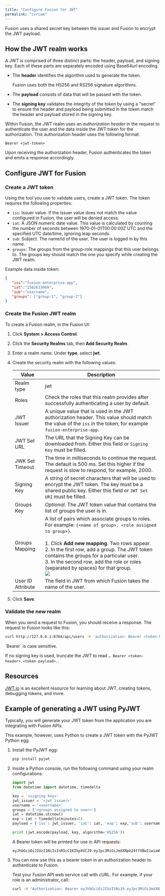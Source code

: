 ```yaml
---
title: "Configure Fusion for JWT"
permalink: "cvrcam"
---
```


Fusion uses a shared secret key between the issuer and Fusion to encrypt the JWT payload.

## How the JWT realm works

A JWT is comprised of three distinct parts: the header, payload, and signing key. Each of these parts are separately encoded using Base64url encoding.

* The **header** identifies the algorithm used to generate the token.

   <Note>
   Fusion uses both the HS256 and RS256 signature algorithms.
   </Note>


* The **payload** consists of data that will be passed with the token.
* The **signing key** validates the integrity of the token by using a "secret" to ensure the header and payload being submitted in the token match the header and payload stored in the signing key.

Within Fusion, the JWT realm uses an *authorization header* in the request to authenticate the user and the data inside the JWT token for the authorization. This authorization header uses the following format:

```
Bearer <jwt-token>
```

Upon receiving the authorization header, Fusion authenticates the token and emits a response accordingly.

## Configure JWT for Fusion

### Create a JWT token

Using the tool you use to validate users, create a JWT token. The token requires the following properties:

* `iss`: Issuer value. If the issuer value does not match the value configured in Fusion, the user will be denied access.
* `iat`: A JSON numeric date value. This value is calculated by counting the number of seconds between 1970-01-01T00:00:00Z UTC and the specified UTC date/time, ignoring leap seconds.
* `sub`: Subject. The name/id of the user. The user is logged in by this name.
* `groups`: The groups from the group-role mappings that this user belongs to. The groups key should match the one you specify while creating the JWT realm.

Example data inside token:

```json
{
   "iss":"fusion-enterprise-app",
   "iat":"1562633069",
   "sub":"username",
   "groups": ["group-1", "group-2"]
}
```

### Create the Fusion JWT realm

To create a Fusion realm, in the Fusion UI:

1. Click **System > Access Control**.
2. Click the **Security Realms** tab, then **Add Security Realm**.
3. Enter a realm name. Under **type**, select **jwt**.
4. Create the security realm with the following values:

   | Value | Description |
   | --- | --- |
   | Realm type | jwt |
   | Roles | Check the roles that this realm provides after successfully authenticating a user by default. |
   | JWT Issuer | A unique value that is used in the JWT authorization header. This value should match the value of the `iss` in the token, for example `fusion-enterprise-app`. |
   | JWT Set URL | The URL that the Signing Key can be downloaded from. Either this field or `Signing Key` must be filled. |
   | JWK Set Timeout | The time in milliseconds to continue the request. The default is 500 ms. Set this higher if the request is slow to respond, for example, 2000. |
   | Signing Key | A string of secret characters that will be used to encrypt the JWT token. The key must be a shared public key. Either this field or `JWT Set URI` must be filled. |
   | Groups Key | *Optional*. The JWT token value that contains the list of groups the user is in. |
   | Groups Mapping | A list of pairs which associate groups to roles. For example: `{<name of group>, <role assigned to group>}`.<br/><br/>1. Click **Add new mapping**. Two rows appear.<br/>2. In the first row, add a group. The JWT token contains the groups for a particular user.<br/>3. In the second row, add the role or roles (separated by spaces) for that group.<br/><Frame><img src="/assets/images/5.6/jwt-group-mapping-56.png" /></Frame>  |
   | User ID Attribute | The field in JWT from which Fusion takes the name of the user. |
5. Click **Save**.

### Validate the new realm

When you send a request to Fusion, you should receive a response. The request to Fusion looks like this:

```bash
curl http://127.0.0.1:8764/api/users -H 'authorization: Bearer <token-header>.<token-payload>.<token-signing-key>'
```

<Note>
`Bearer` is case sensitive.
</Note>

If no signing key is used, truncate the JWT to read `…​ Bearer <token-header>.<token-payload>.`.

## Resources

[JWT.io](https://jwt.io) is an excellent resource for learning about JWT, creating tokens, debugging tokens, and more.

## Example of generating a JWT using PyJWT

Typically, you will generate your JWT token from the application you are integrating with Fusion APIs.

This example, however, uses Python to create a JWT token with the PyJWT Python egg.

1. Install the PyJWT egg:

   ```sh
   pip install pyjwt
   ```
   
2. Inside a Python console, run the following command using your realm configurations:

   ```py
   import jwt
   from datetime import datetime, timedelta

   key = '<signing key>'
   jwt_issuer = '<jwt issuer>'
   username = '<username>'
   groups = ['<groups assigned to user>']
   iat = datetime.utcnow()
   exp = iat + timedelta(minutes=5)
   payload = {'iss': jwt_issuer, 'iat': iat, 'exp': exp,'sub': username, 'groups': groups}

   print (jwt.encode(payload, key, algorithm='HS256'))
   ```
   

   A Bearer token will be printed for use in API requests:

   ```
   eyJhbGciOiJIUzI1NiIsInR5cCI6IkpXVCJ9.eyJpc3MiOiJmdXNpb24tYXBwIiwiaWF0IjoxNTYyNjMzMDY5LCJzdWIiOiJhZG1pbiIsImdyb3VwcyI6WyJncm91cDEiXX0.HYyv_XlijDeO1zdZ1Cd_gifgcIAFiZ1ldkbgk0hnWro
   ```
   
3. You can now use this as a bearer token in an authorization header to authenticate to Fusion.

   Test your Fusion API web service call with cURL. For example, if your role is an administrator, call:

   ```bash
   curl -H "Authorization: Bearer eyJhbGciOiJIUzI1NiJ9.eyJpc3MiOiJmdXNpb24iLCJpYXQiOjE1MzY3ODI1MTc4NjQsInN1YiI6InRlc3QtZnVzaW9uIiwiZ3JvdXBzIjpbImdyb3VwLW9uZSIsImdyb3VwLXR3byJdfQ._ACGk4q3Y5g8QgvLFUUQIcMN2ynACypcpei2JmYFlzc" http://localhost:8764/api/roles
   ```
   